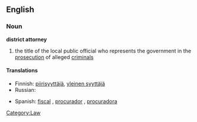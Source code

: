 ==English==
{{wikipedia}}

===Noun===
'''district attorney'''

# the title of the local public official who represents the government in the [[prosecution]] of alleged [[criminal]]s

====Translations====
{{trans-top|title}}
* Finnish: [[piirisyyttäjä]], [[yleinen syyttäjä]]
* Russian: {{t|ru|прокурор|m|tr=prokurór|sc=Cyrl}}
{{trans-mid}}
* Spanish: [[fiscal]] {{m|f}}, [[procurador]] {{m}}, [[procuradora]] {{f}}
{{trans-bottom}}

[[Category:Law]]
